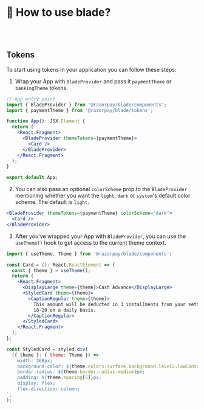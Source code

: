 
<Meta title="Guides/Usage" />

# 👀 How to use blade?

<br />
<br />

## Tokens

To start using tokens in your application you can follow these steps:

1. Wrap your App with `BladeProvider` and pass it `paymentTheme` or `bankingTheme` tokens.

```jsx
// App entry point
import { BladeProvider } from '@razorpay/blade/components';
import { paymentTheme } from '@razorpay/blade/tokens';

function App(): JSX.Element {
  return (
    <React.Fragment>
      <BladeProvider themeTokens={paymentTheme}>
        <Card />
      </BladeProvider>
    </React.Fragment>
  );
}

export default App;
```

2. You can also pass an optional `colorScheme` prop to the `BladeProvider` mentioning whether you want the `light`, `dark` or `system`'s default color scheme. The default is `light`.

```jsx
<BladeProvider themeTokens={paymentTheme} colorScheme="dark">
  <Card />
</BladeProvider>
```

3. After you've wrapped your App with `BladeProvider`, you can use the `useTheme()` hook to get access to the current theme context.

```jsx
import { useTheme, Theme } from '@razorpay/blade/components';

const Card = (): React.ReactElement => {
  const { theme } = useTheme();
  return (
    <React.Fragment>
      <DisplayLarge theme={theme}>Cash Advance</DisplayLarge>
      <StyledCard theme={theme}>
        <CaptionRegular theme={theme}>
          This amount will be deducted in 3 installments from your settlement balance between Feb
          18-20 on a daily basis.
        </CaptionRegular>
      </StyledCard>
    </React.Fragment>
  );
};

const StyledCard = styled.div(
  ({ theme }: { theme: Theme }) => `
    width: 368px;
    background-color: ${theme.colors.surface.background.level2.lowContrast};
    border-radius: ${theme.border.radius.medium}px;
    padding: ${theme.spacing[5]}px;
    display: flex;
    flex-direction: column;
`,
);
```
